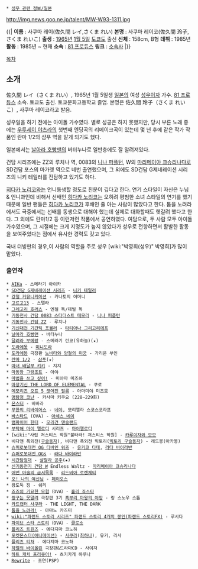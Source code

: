  * [[성우 관련 정보/일본]]

http://img.news.goo.ne.jp/talent/MW-W93-1311.jpg

{{|
'''이름''' : 사쿠마 레이(佐久間 レイ,さくま れい)
'''본명''' : 사쿠마 레이코(佐久間 玲子,さくま れいこ)
'''출생''' : [[1965년]] [[1월 5일]] [[도쿄]]도 출신
'''신체''' : 158cm, B형
'''데뷔''' : 1985년
'''활동''' : 1985년 ~ 현재
'''소속''' : [[81 프로듀스]]
'''링크''' : [http://www.81produce.co.jp/list.cgi?lady+2113618402000 소속사]
|}}


[[목차]]

== 소개 ==

佐久間 レイ（さくま れい）, 1965년 1월 5일생 [[일본]]의 여성 [[성우]]이자 가수. [[81 프로듀스]] 소속.
토쿄도 출신. 토쿄문화고등학교 졸업. 본명은 佐久間 玲子（さくま れいこ）, 사쿠마 레이코라고 발음.

성우일을 하기 전에는 아이돌 가수였다. 별로 성공은 하지 못했지만, 당시 부른 노래 중에는 [[우루세이 야츠라]]의 첫번째 엔딩곡의 리메이크곡이 있는데 몇 년 후에 같은 작가 작품인 란마 1/2의 샴푸 역을 맡게 되기도 했다.

일본에서는 [[날아라 호빵맨]]의 버터누나로 일반층에도 잘 알려져있다.

건담 시리즈에는 ZZ의 루치나 역, 0083의 [[니나 퍼플턴]], W의 [[마리메이아 크슈리나다]]로 SD건담 포스의 마가렛 역으로 네번 출연했으며, 그 외에도 SD건담 G제네레이션 시리즈의 니키 테일러를 전담하고 있기도 하다.

[[히다카 노리코]]와는 언니동생할 정도로 친분이 깊다고 한다. 연기 스타일이 자신은 누님 & 언니과인데 비해서 선배인 [[히다카 노리코]]는 오히려 평범한 소녀 스타일의 연기를 했기 때문에 일반 팬들은 [[히다카 노리코]]가 후배인 줄 아는 사람이 많았다고 한다. 톱을 노려라에서도 극중에서는 선배를 동생으로 대해야 했는데 실제로 대화할때도 헷갈려 했다고 한다. 그 외에도 란마1/2 등 이런저런 작품에서 공연하였다. 여담으로, 두 사람 모두 아이돌 가수였으며, 그 시절에는 크게 지명도가 높지 않았다가 성우로 전향하면서 활발한 활동을 보여주었다는 점에서 유사한 경력도 갖고 있다. 

국내 더빙판의 경우,이 사람의 역할을 주로 성우 [wiki:"박영희(성우)" 박영희]가 많이 맡았다.

=== 출연작 ===
 * [[AIKa]] - 스메라기 아이카
 * [[SD건담 G제네레이션 시리즈]] - [[니키 테일러]]
 * [[강철 커뮤니케이션]] - 카나토의 어머니
 * [[고르고13]] - 스텔라
 * [[그레고리 호러쇼]] - 엔젤 독/데빌 독
 * [[기동전사 건담 0083 스타더스트 메모리]] - [[니나 퍼플턴]]
 * [[기동전사 건담 ZZ]] - 루치나
 * [[기신대전 기간틱 포뮬러]] - [[타티아나 그리고리에프]]
 * [[날아라 호빵맨]] - 버터누나
 * [[달려라 부메랑]] - 스메라기 린코(유하늘)(★)
 * [[도라에몽]] - [[미니도라]]
 * [[도라에몽]] 극장판 [[노비타와 양철의 미궁]] - 가리온 부인
 * [[란마 1/2]] - [[샴푸]](★)
 * [[마녀 배달부 키키]] - 지지
 * [[마동왕 그랑조트]] - 아야
 * [[마법을 쓰고 싶어!]] - 미야마 미즈하
 * [[마장기신 THE LORD OF ELEMENTAL]] - 쿠로
 * [[메모리즈 오프 5 끊어진 필름]] - 아마미야 미즈호
 * [[명탐정 코난]] - 카사마 키쿠요 (228~229화)
 * [[몬스터]] - 바바라
 * [[무한의 리바이어스]] - [[네야]], 모리엘라 스코스코라프 
 * [[바스타드]] (OVA) - [[아셰스 네이]]
 * [[뱀파이어 헌터]] - [[모리건 앤슬랜드]]
 * [[부탁해 마이 멜로디]] 시리즈 - [[마이멜로디]]
 * [wiki:"사립 저스티스 학원"불타라! 져스티스 학원] - [[카루이자와 모모]]
 * 비다맨 폭외전([[구슬동자]]), 비다맨 폭외전 빅토리([[빅토리 구슬동자]]) - 레드봉(아카봉)
 * [[슈퍼로봇대전 OG 디바인 워즈]] - [[유키코 다테]], [[라다 바이라반]]
 * [[슈퍼로봇대전 OGs]] - [[라다 바이라반]]
 * [[시간탐험대]] - [[샬랄라 공주]](★)
 * [[신기동전기 건담 W]] Endless Waltz - [[마리메이아 크슈리나다]]
 * [[어떤 마술의 금서목록]] - [[리드비아 로렌체티]] 
 * [[오! 나의 여신님]] - [[페이오스]]
 * 왕도둑 징 - 쉐리
 * [[죠죠의 기묘한 모험]]（OVA）- [[홀리 죠스타]]
 * [[짱구는 못말려]] 극장판 3기 [[흑부리 마왕의 야망]] - 링 스노우 스톰
 * [[카드캡터 사쿠라]] - THE LIGHT, THE DARK
 * [[톱을 노려라!]] - 아마노 카즈미
 * [[wiki:"파랜드 스토리 시리즈" 파랜드 스토리 4개의 봉인(파랜드 스토리FX)]] - 루시다
 * [[파이브 스타 스토리]]（OVA）- [[클로소]]
 * [[플리즈 트윈즈]] - 에다지마 코노하
 * [[포켓몬스터(애니메이션)]] - [[사쿠라]]([[최하나]]), 유키, 리사
 * [[플리즈 티쳐]] - 에다지마 코노하
 * [[하멜의 바이올린]] 극장판&드라마CD - 사이져
 * [[하트 캐치 프리큐어!]] - 츠키카게 하루나
 * [[Rewrite]] - 조연(PSP)

